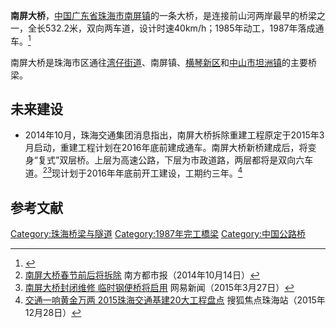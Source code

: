 {{expert|time=2014-10-14T15:57:06+00:00}}
'''南屏大桥'''，[[中国|中国]][[广东省|广东省]][[珠海市|珠海市]][[南屏镇_(珠海市)|南屏镇]]的一条大桥，是连接前山河两岸最早的桥梁之一，全长532.2米，双向两车道，设计时速40km/h；1985年动工，1987年落成通车。<ref>{{Cite web |url=http://www.cnbridge.cn/2013/0319/68663.html |title=南屏大桥投资8.87亿元重建 |access-date=2014-10-14 |archive-url=https://web.archive.org/web/20141020130724/http://www.cnbridge.cn/2013/0319/68663.html |archive-date=2014-10-20 |dead-url=yes }}</ref>

南屏大桥是珠海市区通往[[湾仔街道|湾仔街道]]、南屏镇、[[横琴新区|横琴新区]]和[[中山市|中山市]][[坦洲镇|坦洲镇]]的主要桥梁。

==未来建设==
*2014年10月，珠海交通集团消息指出，南屏大桥拆除重建工程原定于2015年3月启动，重建工程计划在2016年底前建成通车。南屏大桥新桥建成后，将变身“复式”双层桥。上层为高速公路，下层为市政道路，两层都将是双向六车道。<ref>[http://zh.cnr.cn/2100zhfw/syyw/201410/t20141014_516592620.shtml 南屏大桥春节前后将拆除] {{Wayback|url=http://zh.cnr.cn/2100zhfw/syyw/201410/t20141014_516592620.shtml |date=20141220183010 }}南方都市报（2014年10月14日）</ref><ref>[http://news.163.com/15/0327/04/ALMFQPB800014AED.html 南屏大桥封闭维修 临时钢便桥将启用] {{Wayback|url=http://news.163.com/15/0327/04/ALMFQPB800014AED.html |date=20150402111315 }}网易新闻（2015年3月27日）</ref>现计划于2016年年底前开工建设，工期约三年。<ref>[http://mt.sohu.com/20151228/n432816238.shtml 交通一响黄金万两 2015珠海交通基建20大工程盘点] {{Wayback|url=http://mt.sohu.com/20151228/n432816238.shtml |date=20160305011631 }}搜狐焦点珠海站（2015年12月28日）</ref>

==参考文献==
{{reflist|2}}

{{珠海主要道路}}
[[Category:珠海桥梁与隧道|Category:珠海桥梁与隧道]]
[[Category:1987年完工橋梁|Category:1987年完工橋梁]]
[[Category:中国公路桥|Category:中国公路桥]]

{{Bridge-Stub}}